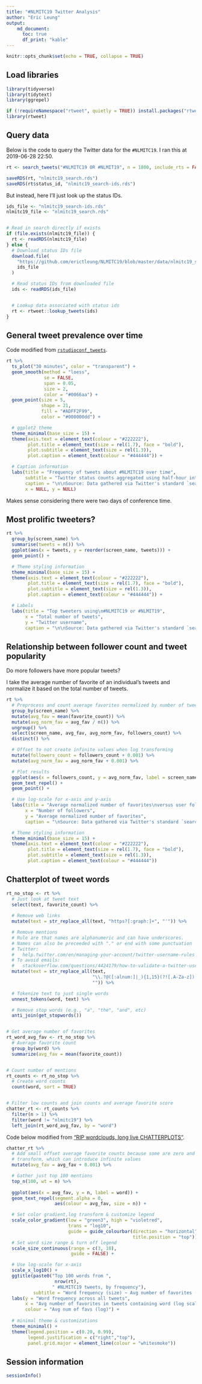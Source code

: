```yaml
---
title: "#NLMITC19 Twitter Analysis"
author: "Eric Leung"
output:
    md_document:
      toc: true
      df_print: "kable"
---
```


```r
knitr::opts_chunk$set(echo = TRUE, collapse = TRUE)
```

## Load libraries

```r
library(tidyverse)
library(tidytext)
library(ggrepel)

if (!requireNamespace("rtweet", quietly = TRUE)) install.packages("rtweet")
library(rtweet)
```


## Query data

Below is the code to query the Twitter data for the `#NLMITC19`. I ran this at
2019-06-28 22:50.

```r
rt <- search_tweets("#NLMITC19 OR #NLMIT19", n = 1800, include_rts = FALSE)

saveRDS(rt, "nlmitc19_search.rds")
saveRDS(rt$status_id, "nlmitc19_search-ids.rds")
```

But instead, here I'll just look up the status IDs.

```r
ids_file <- "nlmitc19_search-ids.rds"
nlmitc19_file <- "nlmitc19_search.rds"


# Read in search directly if exists
if (file.exists(nlmitc19_file)) {
  rt <- readRDS(nlmitc19_file)
} else {
  # Download status IDs file
  download.file(
    "https://github.com/erictleung/NLMITC19/blob/master/data/nlmitc19_search-ids.rds?raw=true",
    ids_file
  )

  # Read status IDs from downloaded file
  ids <- readRDS(ids_file)


  # Lookup data associated with status ids
  rt <- rtweet::lookup_tweets(ids)
}
```



## General tweet prevalence over time

Code modified from [`rstudioconf_tweets`][mk].

[mk]: https://github.com/mkearney/rstudioconf_tweets

```r
rt %>%
  ts_plot("30 minutes", color = "transparent") +
  geom_smooth(method = "loess",
              se = FALSE,
              span = 0.05,
              size = 2,
              color = "#0066aa") +
  geom_point(size = 5,
             shape = 21,
             fill = "#ADFF2F99",
             color = "#000000dd") +

  # ggplot2 theme 
  theme_minimal(base_size = 15) +
  theme(axis.text = element_text(colour = "#222222"),
        plot.title = element_text(size = rel(1.7), face = "bold"),
        plot.subtitle = element_text(size = rel(1.3)),
        plot.caption = element_text(colour = "#444444")) +

  # Caption information
  labs(title = "Frequency of tweets about #NLMITC19 over time",
       subtitle = "Twitter status counts aggregated using half-hour intervals",
       caption = "\n\nSource: Data gathered via Twitter's standard `search/tweets` API using rtweet",
       x = NULL, y = NULL)
```

Makes sense considering there were two days of conference time.


## Most prolific tweeters?

```r
rt %>%
  group_by(screen_name) %>%
  summarise(tweets = n()) %>%
  ggplot(aes(x = tweets, y = reorder(screen_name, tweets))) +
  geom_point() +

  # Theme styling information
  theme_minimal(base_size = 15) +
  theme(axis.text = element_text(colour = "#222222"),
        plot.title = element_text(size = rel(1.7), face = "bold"),
        plot.subtitle = element_text(size = rel(1.3)),
        plot.caption = element_text(colour = "#444444")) +

  # Labels
  labs(title = "Top tweeters using\n#NLMITC19 or #NLMIT19",
       x = "Total number of tweets",
       y = "Twitter username",
       caption = "\n\nSource: Data gathered via Twitter's standard `search/tweets` API using rtweet")
```


## Relationship between follower count and tweet popularity

Do more followers have more popular tweets?

I take the average number of favorite of an individual's tweets and normalize it
based on the total number of tweets.

```r
rt %>%
  # Preprocess and count average favorites normalized by number of tweets
  group_by(screen_name) %>%
  mutate(avg_fav = mean(favorite_count)) %>%
  mutate(avg_norm_fav = avg_fav / n()) %>%
  ungroup() %>%
  select(screen_name, avg_fav, avg_norm_fav, followers_count) %>%
  distinct() %>%

  # Offset to not create infinite values when log transforming
  mutate(followers_count = followers_count + 0.001) %>%
  mutate(avg_norm_fav = avg_norm_fav + 0.001) %>%

  # Plot results
  ggplot(aes(x = followers_count, y = avg_norm_fav, label = screen_name)) +
  geom_text_repel() +
  geom_point() +

  # Use log-scale for x-axis and y-axis
  labs(title = "Average normalized number of favorites\nversus user follower count",
       x = "Number of followers",
       y = "Average normalized number of favorites",
       caption = "\nSource: Data gathered via Twitter's standard `search/tweets` API using rtweet") +

  # Theme styling information
  theme_minimal(base_size = 15) +
  theme(axis.text = element_text(colour = "#222222"),
        plot.title = element_text(size = rel(1.7), face = "bold"),
        plot.subtitle = element_text(size = rel(1.3)),
        plot.caption = element_text(colour = "#444444"))
```


## Chatterplot of tweet words

```r
rt_no_stop <- rt %>%
  # Just look at tweet text
  select(text, favorite_count) %>%
  
  # Remove web links
  mutate(text = str_replace_all(text, "https?[:graph:]+", "'")) %>%

  # Remove mentions
  # Rule are that names are alphanumeric and can have underscores.
  # Names can also be preceeded with "." or end with some punctuation
  # Twitter:
  #   help.twitter.com/en/managing-your-account/twitter-username-rules
  # To avoid emails:
  #   stackoverflow.com/questions/4424179/how-to-validate-a-twitter-username-using-regex#comment21201837_4424288
  mutate(text = str_replace_all(text,
                                "\\.?@([:alnum:]|_){1,15}(?![.A-Za-z])[:graph:]?",
                                "")) %>%

  # Tokenize text to just single words
  unnest_tokens(word, text) %>%

  # Remove stop words (e.g., "a", "the", "and", etc)
  anti_join(get_stopwords())


# Get average number of favorites
rt_word_avg_fav <- rt_no_stop %>%
  # Average favorite count
  group_by(word) %>%
  summarize(avg_fav = mean(favorite_count))


# Count number of mentions
rt_counts <- rt_no_stop %>%
  # Create word counts
  count(word, sort = TRUE)


# Filter low counts and join counts and average favorite score
chatter_rt <- rt_counts %>%
  filter(n > 1) %>%
  filter(word != "nlmitc19") %>%
  left_join(rt_word_avg_fav, by = "word")
```

Code below modified from ["RIP wordclouds, long live CHATTERPLOTS"][wordcloud].

[wordcloud]: https://towardsdatascience.com/rip-wordclouds-long-live-chatterplots-e76a76896098

```r
chatter_rt %>%
  # Add small offset average favorite counts because some are zero and we log
  # transform, which can introduce infinite values
  mutate(avg_fav = avg_fav + 0.001) %>%

  # Gather just top 100 mentions
  top_n(100, wt = n) %>%
  
  ggplot(aes(x = avg_fav, y = n, label = word)) +
  geom_text_repel(segment.alpha = 0,
                  aes(colour = avg_fav, size = n)) +

  # Set color gradient,log transform & customize legend
  scale_color_gradient(low = "green3", high = "violetred", 
                       trans = "log10",
                       guide = guide_colourbar(direction = "horizontal",
                                               title.position = "top")) +
  # Set word size range & turn off legend
  scale_size_continuous(range = c(3, 10),
                        guide = FALSE) +

  # Use log-scale for x-axis
  scale_x_log10() +
  ggtitle(paste0("Top 100 words from ",
                  nrow(rt),
                 " #NLMITC19 tweets, by frequency"),
          subtitle = "Word frequency (size) ~ Avg number of favorites (color)") + 
  labs(y = "Word frequency across all tweets",
       x = "Avg number of favorites in tweets containing word (log scale)",
       colour = "Avg num of favs (log)") +
  
  # minimal theme & customizations
  theme_minimal() +
  theme(legend.position = c(0.20, 0.99),
        legend.justification = c("right","top"),
        panel.grid.major = element_line(colour = "whitesmoke"))
```


## Session information

```r
sessionInfo()
```

